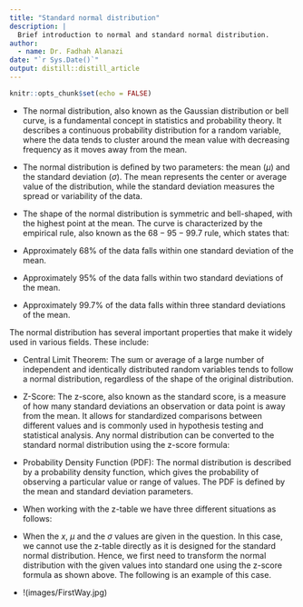 ```yaml
---
title: "Standard normal distribution"
description: |
  Brief introduction to normal and standard normal distribution.
author:
  - name: Dr. Fadhah Alanazi 
date: "`r Sys.Date()`"
output: distill::distill_article
---
```


```r
knitr::opts_chunk$set(echo = FALSE)
```

- The normal distribution, also known as the Gaussian distribution or bell curve, is a fundamental concept in statistics and probability theory. It describes a continuous probability distribution for a random variable, where the data tends to cluster around the mean value with decreasing frequency as it moves away from the mean.

- The normal distribution is defined by two parameters: the mean ($\mu$) and the standard deviation ($\sigma$). 
The mean represents the center or average value of the distribution, while the standard deviation measures the spread or variability of the data.

- The shape of the normal distribution is symmetric and bell-shaped, with the highest point at the mean. The curve is characterized by the empirical rule, also known as the $68-95-99.7$ rule, which states that:

- Approximately $68\%$ of the data falls within one standard deviation of the mean.
- Approximately $95\%$ of the data falls within two standard deviations of the mean.
- Approximately $99.7\%$ of the data falls within three standard deviations of the mean.

The normal distribution has several important properties that make it widely used in various fields. These include:

- Central Limit Theorem: The sum or average of a large number of independent and identically distributed random variables tends to follow a normal distribution, regardless of the shape of the original distribution. 

- Z-Score: The z-score, also known as the standard score, is a measure of how many standard deviations an observation or data point is away from the mean. It allows for standardized comparisons between different values and is commonly used in hypothesis testing and statistical analysis. Any normal distribution can be converted to the standard normal distribution using the z-score formula:
\begin{equation}
z = \frac{x - \mu}{\sigma}
\end{equation}
- Probability Density Function (PDF): The normal distribution is described by a probability density function, which gives the probability of observing a particular value or range of values. The PDF is defined by the mean and standard deviation parameters.

- When working with the z-table we have three different situations as follows:

- When the $x$, $\mu$ and the $\sigma$ values are given in the question. In this case, we cannot use the z-table directly as 
it is designed for the standard normal distribution. Hence, we first need to transform the normal distribution with the given 
values into standard one using the z-score formula as shown above. The following is an example of this case. 

- !(images/FirstWay.jpg)

